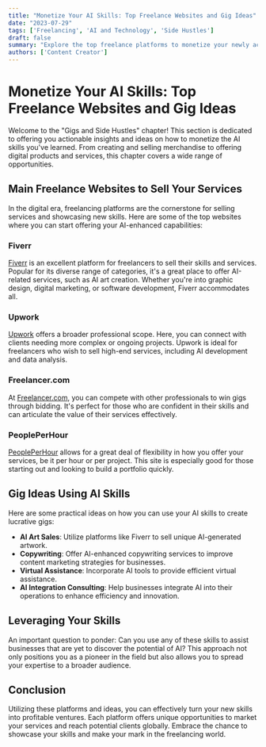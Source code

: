 ```yaml
---
title: "Monetize Your AI Skills: Top Freelance Websites and Gig Ideas"
date: "2023-07-29"
tags: ['Freelancing', 'AI and Technology', 'Side Hustles']
draft: false
summary: "Explore the top freelance platforms to monetize your newly acquired AI skills and discover innovative gig ideas to boost your income."
authors: ['Content Creator']
---
```


# Monetize Your AI Skills: Top Freelance Websites and Gig Ideas

Welcome to the "Gigs and Side Hustles" chapter! This section is dedicated to offering you actionable insights and ideas on how to monetize the AI skills you've learned. From creating and selling merchandise to offering digital products and services, this chapter covers a wide range of opportunities.

## Main Freelance Websites to Sell Your Services

In the digital era, freelancing platforms are the cornerstone for selling services and showcasing new skills. Here are some of the top websites where you can start offering your AI-enhanced capabilities:

### Fiverr

[Fiverr](https://www.fiverr.com) is an excellent platform for freelancers to sell their skills and services. Popular for its diverse range of categories, it's a great place to offer AI-related services, such as AI art creation. Whether you're into graphic design, digital marketing, or software development, Fiverr accommodates all.

### Upwork

[Upwork](https://www.upwork.com) offers a broader professional scope. Here, you can connect with clients needing more complex or ongoing projects. Upwork is ideal for freelancers who wish to sell high-end services, including AI development and data analysis.

### Freelancer.com

At [Freelancer.com](https://www.freelancer.com), you can compete with other professionals to win gigs through bidding. It's perfect for those who are confident in their skills and can articulate the value of their services effectively.

### PeoplePerHour

[PeoplePerHour](https://www.peopleperhour.com) allows for a great deal of flexibility in how you offer your services, be it per hour or per project. This site is especially good for those starting out and looking to build a portfolio quickly.

## Gig Ideas Using AI Skills

Here are some practical ideas on how you can use your AI skills to create lucrative gigs:

- **AI Art Sales**: Utilize platforms like Fiverr to sell unique AI-generated artwork.
- **Copywriting**: Offer AI-enhanced copywriting services to improve content marketing strategies for businesses.
- **Virtual Assistance**: Incorporate AI tools to provide efficient virtual assistance.
- **AI Integration Consulting**: Help businesses integrate AI into their operations to enhance efficiency and innovation.

## Leveraging Your Skills

An important question to ponder: Can you use any of these skills to assist businesses that are yet to discover the potential of AI? This approach not only positions you as a pioneer in the field but also allows you to spread your expertise to a broader audience.

## Conclusion

Utilizing these platforms and ideas, you can effectively turn your new skills into profitable ventures. Each platform offers unique opportunities to market your services and reach potential clients globally. Embrace the chance to showcase your skills and make your mark in the freelancing world.

